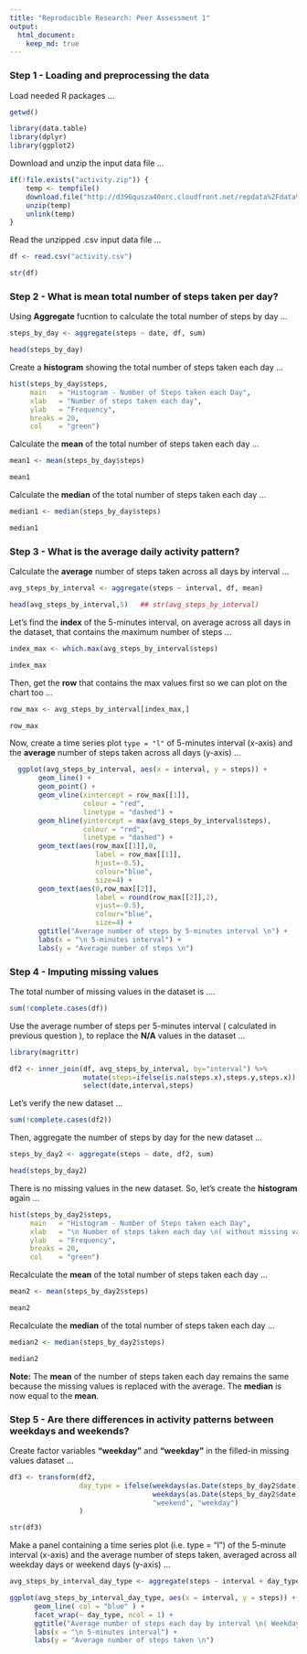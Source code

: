 ```yaml
---
title: "Reproducible Research: Peer Assessment 1"
output: 
  html_document:
    keep_md: true
---
```



### Step 1 - Loading and preprocessing the data

Load needed R packages ...
```r
getwd()

library(data.table) 
library(dplyr)
library(ggplot2)
```

Download and unzip the input data file ...
```r

if(!file.exists("activity.zip")) {
    temp <- tempfile()
    download.file("http://d396qusza40orc.cloudfront.net/repdata%2Fdata%2Factivity.zip",temp)
    unzip(temp)
    unlink(temp)
}
```

Read the unzipped .csv input data file ... 
```r

df <- read.csv("activity.csv")

str(df) 
```



### Step 2 - What is mean total number of steps taken per day?

Using **Aggregate** fucntion to calculate the total number of steps by day ...
```r

steps_by_day <- aggregate(steps ~ date, df, sum)

head(steps_by_day)
```

Create a **histogram** showing the total number of steps taken each day ...
```r

hist(steps_by_day$steps, 
     main   = "Histogram - Number of Steps taken each Day", 
     xlab   = "Number of steps taken each day", 
     ylab   = "Frequency",
     breaks = 20,
     col    = "green")
```

Calculate the **mean** of the total number of steps taken each day ...
```r

mean1 <- mean(steps_by_day$steps)

mean1
```

Calculate the **median** of the total number of steps taken each day ...
```r

median1 <- median(steps_by_day$steps)

median1
```



### Step 3 - What is the average daily activity pattern?

Calculate the **average** number of steps taken across all days by interval ...
```r

avg_steps_by_interval <- aggregate(steps ~ interval, df, mean)

head(avg_steps_by_interval,5)   ## str(avg_steps_by_interval)
```

Let's find the **index** of the 5-minutes interval, on average across all days in the dataset, that contains the maximum number of steps ...
```r

index_max <- which.max(avg_steps_by_interval$steps)

index_max
```

Then, get the **row** that contains the max values first so we can plot on the chart too ...
```r

row_max <- avg_steps_by_interval[index_max,]

row_max
```

Now, create a time series plot `type = "l"` of 5-minutes interval (x-axis) and the **average** number of steps taken across all days (y-axis) ...
```r

  ggplot(avg_steps_by_interval, aes(x = interval, y = steps)) + 
       geom_line() + 
       geom_point() +
       geom_vline(xintercept = row_max[[1]], 
                  colour = "red", 
                  linetype = "dashed") +
       geom_hline(yintercept = max(avg_steps_by_interval$steps), 
                  colour = "red", 
                  linetype = "dashed") +
       geom_text(aes(row_max[[1]],0, 
                     label = row_max[[1]], 
                     hjust=-0.5), 
                     colour="blue", 
                     size=4) +
       geom_text(aes(0,row_max[[2]], 
                     label = round(row_max[[2]],2), 
                     vjust=-0.5), 
                     colour="blue", 
                     size=4) +  
       ggtitle("Average number of steps by 5-minutes interval \n") +
       labs(x = "\n 5-minutes interval") + 
       labs(y = "Average number of steps \n")
```



### Step 4 - Imputing missing values

The total number of missing values in the dataset is ....
```r

sum(!complete.cases(df))
```

Use the average number of steps per 5-minutes interval ( calculated in previous question ), to replace the **N/A** values in the dataset ... 
```r

library(magrittr)

df2 <- inner_join(df, avg_steps_by_interval, by="interval") %>% 
                  mutate(steps=ifelse(is.na(steps.x),steps.y,steps.x)) %>%
                  select(date,interval,steps)
```


Let's verify the new dataset ...
```r

sum(!complete.cases(df2))
```

Then, aggregate the number of steps by day for the new dataset ...
```r

steps_by_day2 <- aggregate(steps ~ date, df2, sum)

head(steps_by_day2)
```
  
There is no missing values in the new dataset. So, let's create the **histogram** again ...
```r

hist(steps_by_day2$steps, 
     main   = "Histogram - Number of Steps taken each Day", 
     xlab   = "\n Number of steps taken each day \n( without missing values )", 
     ylab   = "Frequency",
     breaks = 20,
     col    = "green")
```

Recalculate the **mean** of the total number of steps taken each day ...
```r

mean2 <- mean(steps_by_day2$steps)

mean2
```

Recalculate the **median** of the total number of steps taken each day ...
```r

median2 <- median(steps_by_day2$steps)

median2
```

**Note:** The **mean** of the number of steps taken each day remains the same because the missing values is replaced with the average. The **median** is now equal to the **mean**. 



### Step 5 - Are there differences in activity patterns between weekdays and weekends?

Create factor variables **"weekday"** and **"weekday"** in the filled-in missing values dataset  ...
```r

df3 <- transform(df2, 
                 day_type = ifelse(weekdays(as.Date(steps_by_day2$date)) == "Saturday" | 
                                   weekdays(as.Date(steps_by_day2$date)) == "Sunday", 
                                   "weekend", "weekday")
                 )

str(df3)
```

Make a panel containing a time series plot (i.e. type = "l") of the 5-minute interval (x-axis) and the average number of steps taken, averaged across all weekday days or weekend days (y-axis) ...
```r

avg_steps_by_interval_day_type <- aggregate(steps ~ interval + day_type, df3, mean)

ggplot(avg_steps_by_interval_day_type, aes(x = interval, y = steps)) + 
      geom_line( col = "blue" ) + 
      facet_wrap(~ day_type, ncol = 1) +
      ggtitle("Average number of steps each day by interval \n( Weekday vs. Weekend ) \n") +
      labs(x = "\n 5-minutes interval") + 
      labs(y = "Average number of steps taken \n")
```
  
  
